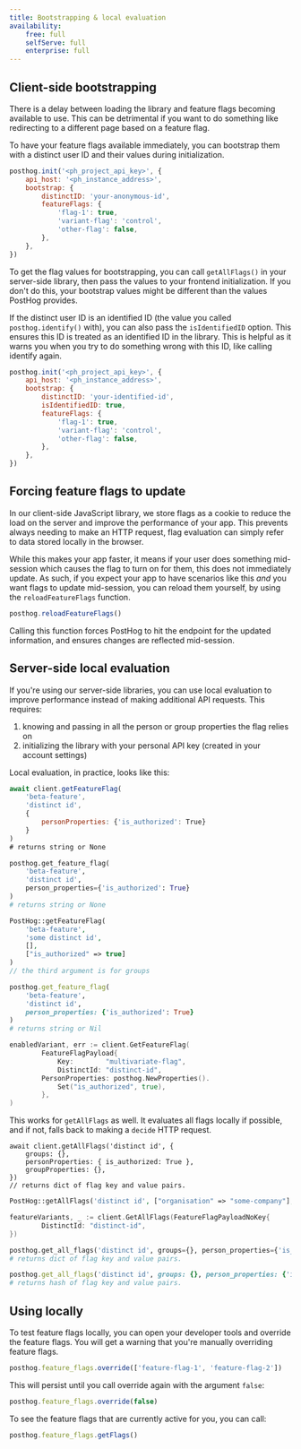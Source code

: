```yaml
---
title: Bootstrapping & local evaluation
availability:
    free: full
    selfServe: full
    enterprise: full
---
```

## Client-side bootstrapping

There is a delay between loading the library and feature flags becoming available to use. This can be detrimental if you want to do something like redirecting to a different page based on a feature flag.

To have your feature flags available immediately, you can bootstrap them with a distinct user ID and their values during initialization.

```js
posthog.init('<ph_project_api_key>', {
    api_host: '<ph_instance_address>',
    bootstrap: {
        distinctID: 'your-anonymous-id',
        featureFlags: {
            'flag-1': true,
            'variant-flag': 'control',
            'other-flag': false,
        },
    },
})
```

To get the flag values for bootstrapping, you can call `getAllFlags()` in your server-side library, then pass the values to your frontend initialization. If you don't do this, your bootstrap values might be different than the values PostHog provides.

If the distinct user ID is an identified ID (the value you called `posthog.identify()` with), you can also pass the `isIdentifiedID` option. This ensures this ID is treated as an identified ID in the library. This is helpful as it warns you when you try to do something wrong with this ID, like calling identify again.

```js
posthog.init('<ph_project_api_key>', {
    api_host: '<ph_instance_address>',
    bootstrap: {
        distinctID: 'your-identified-id',
        isIdentifiedID: true,
        featureFlags: {
            'flag-1': true,
            'variant-flag': 'control',
            'other-flag': false,
        },
    },
})
```

## Forcing feature flags to update

In our client-side JavaScript library, we store flags as a cookie to reduce the load on the server and improve the performance of your app. This prevents always needing to make an HTTP request, flag evaluation can simply refer to data stored locally in the browser.

While this makes your app faster, it means if your user does something mid-session which causes the flag to turn on for them, this does not immediately update. As such, if you expect your app to have scenarios like this _and_ you want flags to update mid-session, you can reload them yourself, by using the `reloadFeatureFlags` function.

```js
posthog.reloadFeatureFlags()
```

Calling this function forces PostHog to hit the endpoint for the updated information, and ensures changes are reflected mid-session.

## Server-side local evaluation

If you're using our server-side libraries, you can use local evaluation to improve performance instead of making additional API requests. This requires:

1. knowing and passing in all the person or group properties the flag relies on
2. initializing the library with your personal API key (created in your account settings)

Local evaluation, in practice, looks like this:

<MultiLanguage>

```js
await client.getFeatureFlag(
    'beta-feature',
    'distinct id',
    {
        personProperties: {'is_authorized': True}
    }
)
# returns string or None
```

```python
posthog.get_feature_flag(
    'beta-feature',
    'distinct id',
    person_properties={'is_authorized': True}
)
# returns string or None
```

```php
PostHog::getFeatureFlag(
    'beta-feature',
    'some distinct id',
    [],
    ["is_authorized" => true]
)
// the third argument is for groups
```

```ruby
posthog.get_feature_flag(
    'beta-feature',
    'distinct id',
    person_properties: {'is_authorized': True}
)
# returns string or Nil
```

```go
enabledVariant, err := client.GetFeatureFlag(
        FeatureFlagPayload{
            Key:        "multivariate-flag",
            DistinctId: "distinct-id",
        PersonProperties: posthog.NewProperties().
            Set("is_authorized", true),
        },
)
```

</MultiLanguage>

This works for `getAllFlags` as well. It evaluates all flags locally if possible, and if not, falls back to making a `decide` HTTP request.

<MultiLanguage>

```node
await client.getAllFlags('distinct id', {
    groups: {},
    personProperties: { is_authorized: True },
    groupProperties: {},
})
// returns dict of flag key and value pairs.
```

```php
PostHog::getAllFlags('distinct id', ["organisation" => "some-company"], [], ["organisation" => ["is_authorized" => true]])
```

```go
featureVariants, _ := client.GetAllFlags(FeatureFlagPayloadNoKey{
        DistinctId: "distinct-id",
})
```

```python
posthog.get_all_flags('distinct id', groups={}, person_properties={'is_authorized': True}, group_properties={})
# returns dict of flag key and value pairs.
```

```ruby
posthog.get_all_flags('distinct id', groups: {}, person_properties: {'is_authorized': True}, group_properties: {})
# returns hash of flag key and value pairs.
```

</MultiLanguage>

## Using locally

To test feature flags locally, you can open your developer tools and override the feature flags. You will get a warning that you're manually overriding feature flags.

```js
posthog.feature_flags.override(['feature-flag-1', 'feature-flag-2'])
```

This will persist until you call override again with the argument `false`:

```js
posthog.feature_flags.override(false)
```

To see the feature flags that are currently active for you, you can call:

```js
posthog.feature_flags.getFlags()
```

